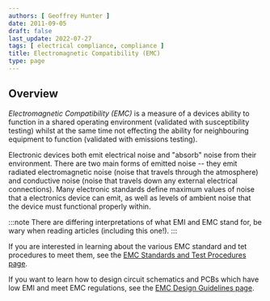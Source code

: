 ```yaml
---
authors: [ Geoffrey Hunter ]
date: 2011-09-05
draft: false
last_update: 2022-07-27
tags: [ electrical compliance, compliance ]
title: Electromagnetic Compatibility (EMC)
type: page
---
```


## Overview

_Electromagnetic Compatibility (EMC)_ is a measure of a devices ability to function in a shared operating environment (validated with susceptibility testing) whilst at the same time not effecting the ability for neighbouring equipment to function (validated with emissions testing).

Electronic devices both emit electrical noise and "absorb" noise from their environment. There are two main forms of emitted noise -- they emit radiated electromagnetic noise (noise that travels through the atmosphere) and conductive noise (noise that travels down any external electrical connections). Many electronic standards define maximum values of noise that a electronics device can emit, as well as levels of ambient noise that the device must functional properly within.

:::note
There are differing interpretations of what EMI and EMC stand for, be wary when reading articles (including this one!).
:::

If you are interested in learning about the various EMC standard and tet procedures to meet them, see the [EMC Standards and Test Procedures page](emc-standards-and-test-procedures/).

If you want to learn how to design circuit schematics and PCBs which have low EMI and meet EMC regulations, see the [EMC Design Guidelines page](emc-design-guidelines/).

